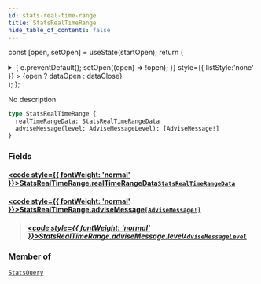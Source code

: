 ```yaml
---
id: stats-real-time-range
title: StatsRealTimeRange
hide_table_of_contents: false
---
```






const [open, setOpen] = useState(startOpen);
return (
<details {...(open ? { open: true } : {})} className="details" style={{ border:'none', boxShadow:'none', background:'var(--ifm-background-color)' }}>
<summary
onClick={(e) => {
e.preventDefault();
setOpen((open) => !open);
}}
style={{ listStyle:'none' }} >
{open ? dataOpen : dataClose}
</summary>
{open && children}
</details>
);
};

No description

```graphql
type StatsRealTimeRange {
  realTimeRangeData: StatsRealTimeRangeData
  adviseMessage(level: AdviseMessageLevel): [AdviseMessage!]
}
```

### Fields

#### [<code style={{ fontWeight: 'normal' }}>StatsRealTimeRange.<b>realTimeRangeData</b></code>](#)<Bullet />[`StatsRealTimeRangeData`](/api/objects/stats-real-time-range-data) <Badge class="badge badge--secondary" text="object"/>

>

#### [<code style={{ fontWeight: 'normal' }}>StatsRealTimeRange.<b>adviseMessage</b></code>](#)<Bullet />[`[AdviseMessage!]`](/api/objects/advise-message) <Badge class="badge badge--secondary" text="list"/> <Badge class="badge badge--secondary" text="object"/>

> ##### [<code style={{ fontWeight: 'normal' }}>StatsRealTimeRange.adviseMessage.<b>level</b></code>](#)<Bullet />[`AdviseMessageLevel`](/api/enums/advise-message-level) <Badge class="badge badge--secondary" text="enum"/>

### Member of

[`StatsQuery`](/api/objects/stats-query) <Badge class="badge badge--secondary" text="object"/>

